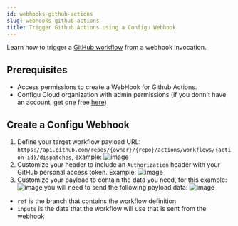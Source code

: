 ```yaml
---
id: webhooks-github-actions
slug: webhooks-github-actions
title: Trigger Github Actions using a Configu Webhook
---
```


Learn how to trigger a [GitHub workflow](https://docs.github.com/en/actions/using-workflows/triggering-a-workflow) 
from a webhook invocation.

## Prerequisites
- Access permissions to create a WebHook for Github Actions.
- Configu Cloud organization with admin permissions (if you donn't have an account, get one free [here](https://app.configu.com))

## Create a Configu Webhook

1. Define your target workflow payload URL: `https://api.github.com/repos/{owner}/{repo}/actions/workflows/{action-id}/dispatches`, example:
![image](./img/webhooks/github-customize-your-payload.png)
2. Customize your header to include an `Authorization` header with your GitHub personal access token. Example:
![image](./img/webhooks/github-authorization-header.png)
3. Customize your payload to contain the data you need, for this example:
![image](./img/webhooks/github-customize-your-payload.png)
you will need to send the following payload data:
![image](./img/webhooks/github-customize-your-payload-2.png)
- `ref` is the branch that contains the workflow definition
- `inputs` is the data that the workflow will use that is sent from the webhook
